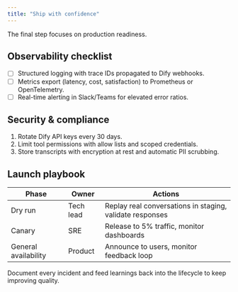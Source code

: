 ```yaml
---
title: "Ship with confidence"
---
```


The final step focuses on production readiness.

## Observability checklist

- [ ] Structured logging with trace IDs propagated to Dify webhooks.
- [ ] Metrics export (latency, cost, satisfaction) to Prometheus or OpenTelemetry.
- [ ] Real-time alerting in Slack/Teams for elevated error ratios.

## Security & compliance

1. Rotate Dify API keys every 30 days.
2. Limit tool permissions with allow lists and scoped credentials.
3. Store transcripts with encryption at rest and automatic PII scrubbing.

## Launch playbook

| Phase | Owner | Actions |
| ----- | ----- | ------- |
| Dry run | Tech lead | Replay real conversations in staging, validate responses |
| Canary | SRE | Release to 5% traffic, monitor dashboards |
| General availability | Product | Announce to users, monitor feedback loop |

Document every incident and feed learnings back into the lifecycle to keep improving quality.

